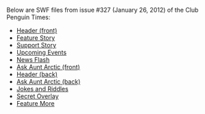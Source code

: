 Below are SWF files from issue #327 (January 26, 2012) of the Club Penguin Times:
*[[Media:News327HeaderFront.swf|Header (front)]]
*[[Media:News327FeatureStory.swf|Feature Story]]
*[[Media:News327SupportStory.swf|Support Story]]
*[[Media:News327UpcomingEvents.swf|Upcoming Events]]
*[[Media:News327NewsFlash.swf|News Flash]]
*[[Media:News327AskAuntArcticFront.swf|Ask Aunt Arctic (front)]]
*[[Media:News327HeaderBack.swf|Header (back)]]
*[[Media:News327AskAuntArcticBack.swf|Ask Aunt Arctic (back)]]
*[[Media:News327JokesAndRiddles.swf|Jokes and Riddles]]
*[[Media:News327SecretOverlay.swf|Secret Overlay]]
*[[Media:News327FeatureMore.swf|Feature More]]